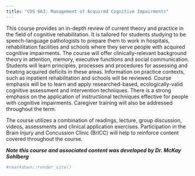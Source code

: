 ```yaml
---
title: "CDS 663: Management of Acquired Cognitive Impairments"
---
```


This course provides an in-depth review of current theory and practice in the field of cognitive rehabilitation. It is tailored for students studying to be speech-language pathologists to prepare them to work in hospitals, rehabilitation facilities and schools where they serve people with acquired cognitive impairments. The course will offer clinically-relevant background theory in attention, memory, executive functions and social communication. Students will learn principles, processes and procedures for assessing and treating acquired deficits in these areas. Information on practice contexts, such as inpatient rehabilitation and schools will be reviewed. Course emphasis will be to learn and apply researched-based, ecologically-valid cognitive assessment and intervention techniques. There is a strong emphasis on the application of instructional techniques effective for people with cognitive impairments. Caregiver training will also be addressed throughout the term. 

The course utilizes a combination of readings, lecture, group discussion, videos, assessments and clinical application exercises. Participation in the Brain Injury and Concussion Clinic (BrICC) will help to reinforce content covered throughout the course. 

**_Note this course and associated content was developed by Dr. McKay Sohlberg_**




```r
#rmarkdown::render_site()
```